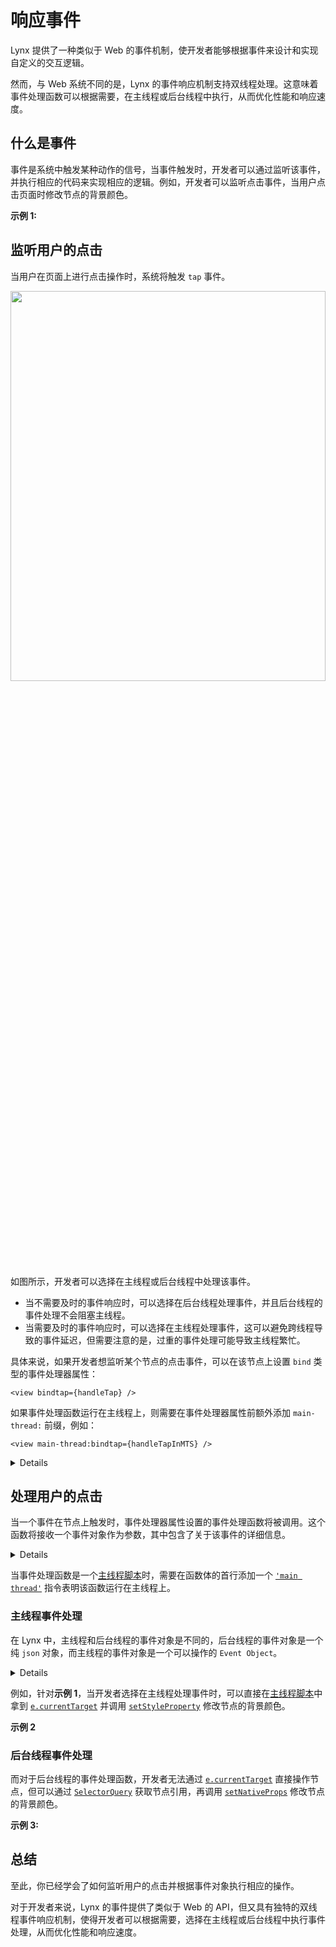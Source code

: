 
# 响应事件

Lynx 提供了一种类似于 Web 的事件机制，使开发者能够根据事件来设计和实现自定义的交互逻辑。

然而，与 Web 系统不同的是，Lynx 的事件响应机制支持双线程处理。这意味着事件处理函数可以根据需要，在主线程或后台线程中执行，从而优化性能和响应速度。

## 什么是事件

事件是系统中触发某种动作的信号，当事件触发时，开发者可以通过监听该事件，并执行相应的代码来实现相应的逻辑。例如，开发者可以监听点击事件，当用户点击页面时修改节点的背景颜色。

**示例 1:**

<Go
  example="event"
  defaultFile="src/event_bubble/index.tsx"
  defaultEntryFile="dist/event_bubble.lynx.bundle"
  img="/assets/doc/event/event_bubble.gif"
  highlight="{7-12,23}"
  entry="src/event_bubble"
/>

## 监听用户的点击

当用户在页面上进行点击操作时，系统将触发 `tap` 事件。

<img src="/assets/doc/event/event_handling.png" width="100%" height="40%" />

如图所示，开发者可以选择在主线程或后台线程中处理该事件。

- 当不需要及时的事件响应时，可以选择在后台线程处理事件，并且后台线程的事件处理不会阻塞主线程。
- 当需要及时的事件响应时，可以选择在主线程处理事件，这可以避免跨线程导致的事件延迟，但需要注意的是，过重的事件处理可能导致主线程繁忙。

具体来说，如果开发者想监听某个节点的点击事件，可以在该节点上设置 `bind` 类型的事件处理器属性：

```tsx
<view bindtap={handleTap} />
```

如果事件处理函数运行在主线程上，则需要在事件处理器属性前额外添加 `main-thread:` 前缀，例如：

```tsx
<view main-thread:bindtap={handleTapInMTS} />
```

<Details title="如何拦截或者特别监听一个事件？">
  在 Lynx
  中，事件处理器属性还可以实现事件拦截、跨元件事件监听的功能，具体可以参考[事件传播](guide/interaction/event-handling/event-propagation)。
</Details>

## 处理用户的点击

当一个事件在节点上触发时，事件处理器属性设置的事件处理函数将被调用。这个函数将接收一个事件对象作为参数，其中包含了关于该事件的详细信息。

<Details title="事件对象都有哪些？">
  所有的事件对象都继承自
  [Event](api/lynx-api/event/event)，开发者可以在事件处理函数中根据事件对象来编写事件处理逻辑。
</Details>

当事件处理函数是一个[主线程脚本](../../react/main-thread-script.mdx)时，需要在函数体的首行添加一个 [`'main thread'`](../../api/react/Document.directives.mdx#main-thread) 指令表明该函数运行在主线程上。

### 主线程事件处理

在 Lynx 中，主线程和后台线程的事件对象是不同的，后台线程的事件对象是一个纯 `json` 对象，而主线程的事件对象是一个可以操作的 `Event Object`。

<Details title="如何根据事件对象操作节点？">
  Lynx
  提供了多种操作节点的方式，具体参考[操作节点](guide/interaction/event-handling/manipulating-element.react)。
</Details>

例如，针对**示例 1**，当开发者选择在主线程处理事件时，可以直接在[主线程脚本](../../react/main-thread-script.mdx)中拿到 [`e.currentTarget`](../../../api/lynx-api/event/event.mdx#currenttarget) 并调用 [`setStyleProperty`](../../api/lynx-api/main-thread/main-thread-element.mdx#elementsetstyleproperty) 修改节点的背景颜色。

**示例 2**

<Go
  example="event"
  defaultFile="src/event_node_eom/index.tsx"
  defaultEntryFile="dist/event_node_eom.lynx.bundle"
  img="/assets/doc/event/event_node_eom.gif"
  highlight="{4-11,16}"
  entry="src/event_node_eom"
/>

### 后台线程事件处理

而对于后台线程的事件处理函数，开发者无法通过 [`e.currentTarget`](../../../api/lynx-api/event/event.mdx#currenttarget) 直接操作节点，但可以通过 [`SelectorQuery`](../../../api/lynx-api/selector-query.mdx) 获取节点引用，再调用 [`setNativeProps`](../../api/lynx-api/nodes-ref/nodes-ref-set-native-props.mdx) 修改节点的背景颜色。

**示例 3:**

<Go
  example="event"
  defaultFile="src/event_node_sq/index.tsx"
  defaultEntryFile="dist/event_node_sq.lynx.bundle"
  img="/assets/doc/event/event_node_sq.gif"
  highlight="{5-16,21}"
  entry="src/event_node_sq"
/>

## 总结

至此，你已经学会了如何监听用户的点击并根据事件对象执行相应的操作。

对于开发者来说，Lynx 的事件提供了类似于 Web 的 API，但又具有独特的双线程事件响应机制，使得开发者可以根据需要，选择在主线程或后台线程中执行事件处理，从而优化性能和响应速度。
